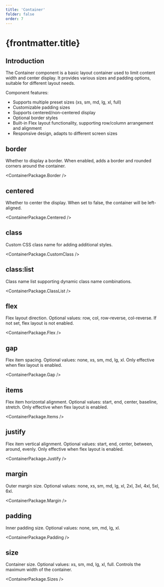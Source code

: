 ```yaml
---
title: 'Container'
folder: false
order: 7
---
```



# {frontmatter.title}

## Introduction

The Container component is a basic layout container used to limit content width and center display. It provides various sizes and padding options, suitable for different layout needs.

Component features:

- Supports multiple preset sizes (xs, sm, md, lg, xl, full)
- Customizable padding sizes
- Supports centered/non-centered display
- Optional border styles
- Built-in Flex layout functionality, supporting row/column arrangement and alignment
- Responsive design, adapts to different screen sizes

## border

Whether to display a border. When enabled, adds a border and rounded corners around the container.

<ContainerPackage.Border />

## centered

Whether to center the display. When set to false, the container will be left-aligned.

<ContainerPackage.Centered />

## class

Custom CSS class name for adding additional styles.

<ContainerPackage.CustomClass />

## class:list

Class name list supporting dynamic class name combinations.

<ContainerPackage.ClassList />

## flex

Flex layout direction. Optional values: row, col, row-reverse, col-reverse. If not set, flex layout is not enabled.

<ContainerPackage.Flex />

## gap

Flex item spacing. Optional values: none, xs, sm, md, lg, xl. Only effective when flex layout is enabled.

<ContainerPackage.Gap />

## items

Flex item horizontal alignment. Optional values: start, end, center, baseline, stretch. Only effective when flex layout is enabled.

<ContainerPackage.Items />

## justify

Flex item vertical alignment. Optional values: start, end, center, between, around, evenly. Only effective when flex layout is enabled.

<ContainerPackage.Justify />

## margin

Outer margin size. Optional values: none, xs, sm, md, lg, xl, 2xl, 3xl, 4xl, 5xl, 6xl.

<ContainerPackage.Margin />

## padding

Inner padding size. Optional values: none, sm, md, lg, xl.

<ContainerPackage.Padding />

## size

Container size. Optional values: xs, sm, md, lg, xl, full. Controls the maximum width of the container.

<ContainerPackage.Sizes />
